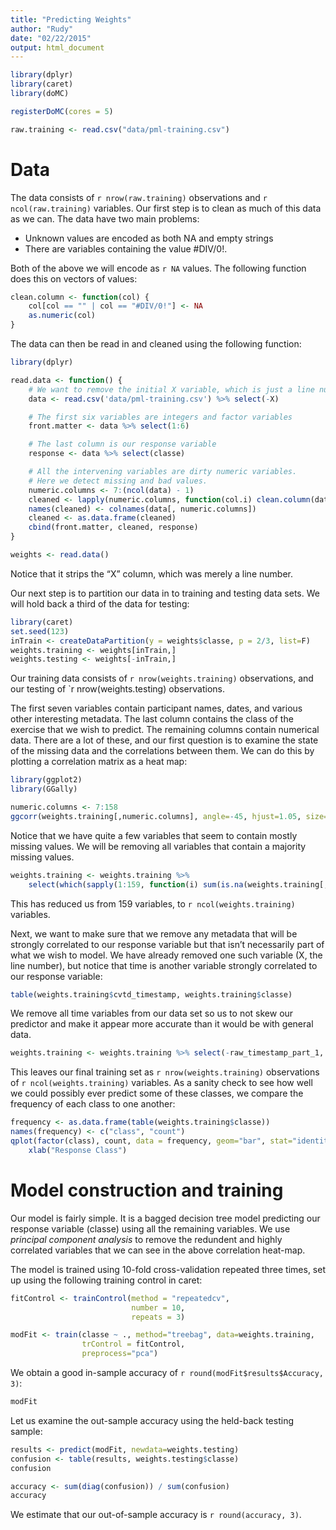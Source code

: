 ```yaml
---
title: "Predicting Weights"
author: "Rudy"
date: "02/22/2015"
output: html_document
---
```


```r
library(dplyr)
library(caret)
library(doMC)

registerDoMC(cores = 5)
```

```r
raw.training <- read.csv("data/pml-training.csv")

```

# Data

The data consists of `r nrow(raw.training)` observations and `r ncol(raw.training)`
variables. Our first step is to clean as much of this data as we can. The data have
two main problems:

- Unknown values are encoded as both NA and empty strings
- There are variables containing the value #DIV/0!. 

Both of the above we will encode as `r NA` values. The following function 
does this on vectors of values:

```r
clean.column <- function(col) {
    col[col == "" | col == "#DIV/0!"] <- NA
    as.numeric(col)
}
```

The data can then be read in and cleaned using the following function:


```r
library(dplyr)

read.data <- function() {
    # We want to remove the initial X variable, which is just a line number.
    data <- read.csv('data/pml-training.csv') %>% select(-X)

    # The first six variables are integers and factor variables
    front.matter <- data %>% select(1:6)

    # The last column is our response variable
    response <- data %>% select(classe)

    # All the intervening variables are dirty numeric variables.
    # Here we detect missing and bad values.
    numeric.columns <- 7:(ncol(data) - 1)
    cleaned <- lapply(numeric.columns, function(col.i) clean.column(data[, col.i]))
    names(cleaned) <- colnames(data[, numeric.columns])
    cleaned <- as.data.frame(cleaned)
    cbind(front.matter, cleaned, response)
}

weights <- read.data()
```

Notice that it strips the "X" column, which was merely a line number.

Our next step is to partition our data in to training and testing data sets.
We will hold back a third of the data for testing:

```r
library(caret)
set.seed(123)
inTrain <- createDataPartition(y = weights$classe, p = 2/3, list=F)
weights.training <- weights[inTrain,]
weights.testing <- weights[-inTrain,]
```
Our training data consists of `r nrow(weights.training)` observations, and our
testing of `r nrow(weights.testing) observations.

The first seven variables contain participant names, dates, and various 
other interesting metadata. The last column contains the class of the exercise
that we wish to predict. The remaining columns contain numerical data. There
are a lot of these, and our first question is to examine the state
of the missing data and the correlations between them. We can do this by plotting
a correlation matrix as a heat map:

```r
library(ggplot2)
library(GGally)

numeric.columns <- 7:158
ggcorr(weights.training[,numeric.columns], angle=-45, hjust=1.05, size=2)

```

Notice that we have quite a few variables that seem to contain mostly missing
values. We will be removing all variables that contain a majority missing values.

```r

weights.training <- weights.training %>% 
    select(which(sapply(1:159, function(i) sum(is.na(weights.training[,i]))) <= nrow(weights.training) / 2))

```

This has reduced us from 159 variables, to `r ncol(weights.training)` variables. 

Next, we want to make sure that we remove any metadata that will be strongly correlated
to our response variable but that isn't necessarily part of what we wish to model.
We have already removed one such variable (X, the line number), but notice 
that time is another variable strongly correlated to our response variable:


```r
table(weights.training$cvtd_timestamp, weights.training$classe)
```

We remove all time variables from our data set so us to not skew our predictor
and make it appear more accurate than it would be with general data. 

```r
weights.training <- weights.training %>% select(-raw_timestamp_part_1, -raw_timestamp_part_2, -cvtd_timestamp)
```

This leaves our final training set as `r nrow(weights.training)` observations
of `r ncol(weights.training)` variables. As a sanity check to see how well 
we could possibly ever predict some of these classes, we compare the
frequency of each class to one another:

```r
frequency <- as.data.frame(table(weights.training$classe))
names(frequency) <- c("class", "count")
qplot(factor(class), count, data = frequency, geom="bar", stat="identity") + theme_light() +
    xlab("Response Class")
```


# Model construction and training

Our model is fairly simple. It is a bagged decision tree model predicting our response 
variable (classe) using all the remaining variables. We use *principal component analysis*
to remove the redundent and highly correlated variables that we can see in the above
correlation heat-map. 

The model is trained using 10-fold cross-validation repeated three times, 
set up using the following training control in caret:

```r
fitControl <- trainControl(method = "repeatedcv",
                           number = 10,
                           repeats = 3)
```


```r

modFit <- train(classe ~ ., method="treebag", data=weights.training,
                trControl = fitControl,
                preprocess="pca")

```

We obtain a good in-sample accuracy of `r round(modFit$results$Accuracy, 3)`:

```r
modFit
```

Let us examine the out-sample accuracy using the held-back testing sample:

```r
results <- predict(modFit, newdata=weights.testing)
confusion <- table(results, weights.testing$classe)
confusion
```

```r
accuracy <- sum(diag(confusion)) / sum(confusion)
accuracy
```

We estimate that our out-of-sample accuracy is `r round(accuracy, 3)`. 

